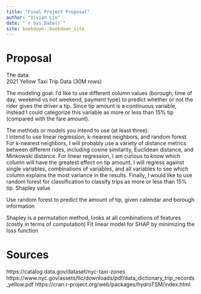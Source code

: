 ```yaml
--- 
title: "Final Project Proposal"
author: "Vivian Liu"
date: "`r Sys.Date()`"
site: bookdown::bookdown_site
---
```


# Proposal

The data:  
2021 Yellow Taxi Trip Data (30M rows) 


The modeling goal: 
I’d like to use different column values (borough, time of day, weekend vs not weekend, payment type) to predict whether or not the rider gives the driver a tip. Since tip amount is a continuous variable, instead I could categorize this variable as more or less than 15% tip (compared with the fare amount).  


The methods or models you intend to use (at least three):  
I intend to use linear regression, k-nearest neighbors, and random forest. For k-nearest neighbors, I will probably use a variety of distance metrics between different rides, including cosine similarity, Euclidean distance, and Minkowski distance. For linear regression, I am curious to know which column will have the greatest effect on tip amount. I will regress against single variables, combinations of variables, and all variables to see which column explains the most variance in the results. Finally, I would like to use random forest for classification to classify trips as more or less than 15% tip. 
Shapley value

Use random forest to predict the amount of tip, given calendar and borough information

Shapley is a permutation method, looks at all combinations of features (costly in terms of computation)
Fit linear model for SHAP by minimizing the loss function


# Sources

https://catalog.data.gov/dataset/nyc-taxi-zones
https://www.nyc.gov/assets/tlc/downloads/pdf/data_dictionary_trip_records_yellow.pdf
https://cran.r-project.org/web/packages/hydroTSM/index.html




